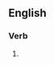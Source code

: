 ==English==

===Verb===
{{head|en|present participle}}

# {{present participle of|bedaze|lang=en|nocat=1}}